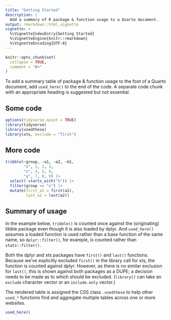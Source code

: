 ```yaml
---
title: "Getting Started"
description: | 
  Add a summary of R package & function usage to a Quarto document.
output: rmarkdown::html_vignette
vignette: >
  %\VignetteIndexEntry{Getting Started}
  %\VignetteEngine{knitr::rmarkdown}
  %\VignetteEncoding{UTF-8}
---
```


```r
knitr::opts_chunk$set(
  collapse = TRUE,
  comment = "#>"
)
```

To add a summary table of package & function usage to the foot of a Quarto document, add `used_here()` to the end of the code. A separate code chunk with an appropriate heading is suggested but not essential.

## Some code

```r
options(tidyverse.quiet = TRUE)
library(tidyverse) 
library(usedthese)
library(xts, exclude = "first")
```

## More code

```r
tribble(~group, ~a1, ~a2, ~b1,
        "x", 1, 2, 3,
        "x", 4, 5, 6,
        "y", 7, 8, 9) |> 
  select(-starts_with("b")) |> 
  filter(group == "x") |> 
  mutate(first_a1 = first(a1),
         last_a2 = last(a2))
```

## Summary of usage

In the example below, `tribble()` is counted once against the (originating) tibble package even though it is also loaded by dplyr. And `used_here()` assumes a loaded function is used rather than a base function of the same name, so `dplyr::filter()`, for example, is counted rather than `stats::filter()`.

Both the dplyr and xts packages have `first()` and `last()` functions. Because we've explicitly excluded `first()` in the library call for xts, the function is counted against dplyr. However, as there is no similar exclusion for `last()`, this is shown against both packages as a DUPE; a decision needs to be made as to which should be excluded. (`library()` can take an `exclude` character vector or an `include.only` vector.)

The rendered table is assigned the CSS class `.usedthese` to help other `used_*` functions find and aggregate multiple tables across one or more websites.

```r
used_here()
```
